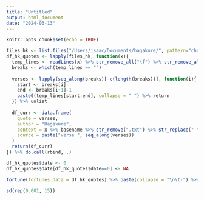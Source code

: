 ```yaml
---
title: "Untitled"
output: html_document
date: "2024-03-13"
---
```


```r
knitr::opts_chunk$set(echo = TRUE)
```

```r
files_hk <- list.files("/Users/isaac/Documents/hagakure/", pattern="chapter", full.names = TRUE)
df_hk_quotes <- lapply(files_hk, function(x){
  temp_lines <- readLines(x) %>% str_remove_all("\f") %>% str_remove_all("\n")
  breaks <- which(temp_lines == "")
  
  verses <- lapply(seq_along(breaks)[-c(length(breaks))], function(i){
    start <- breaks[i]
    end <- breaks[i+1]-1
    paste0(temp_lines[start:end], collapse = " ") %>% return
  }) %>% unlist
  
  df_curr <- data.frame(
    quote = verses,
    author = "Hagakure",
    context = x %>% basename %>% str_remove(".txt") %>% str_replace("-", " "),
    source = paste("verse ", seq_along(verses))
  )
  return(df_curr)
}) %>% do.call(rbind, .)

df_hk_quotes$date <- 0
df_hk_quotes$date[df_hk_quotes$date==0] <- NA

fortune(fortunes.data = df_hk_quotes) %>% paste(collapse = "\n\t-") %>% say(by="egret")

```

```r
sd(rep(0.001, 15))
```


